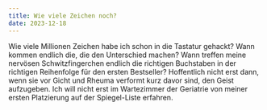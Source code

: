 ```yaml
---
title: Wie viele Zeichen noch?
date: 2023-12-18
---
```

Wie viele Millionen Zeichen habe ich schon in die Tastatur gehackt? Wann kommen endlich die, die den Unterschied machen? Wann treffen meine nervösen Schwitzfingerchen endlich die richtigen Buchstaben in der richtigen Reihenfolge für den ersten Bestseller? Hoffentlich nicht erst dann, wenn sie vor Gicht und Rheuma verformt kurz davor sind, den Geist aufzugeben. Ich will nicht erst im Wartezimmer der Geriatrie von meiner ersten Platzierung auf der Spiegel-Liste erfahren.